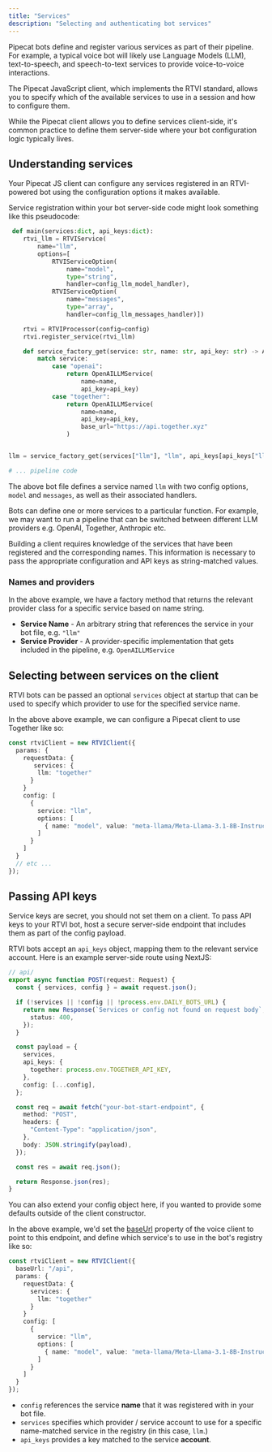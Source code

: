 ```yaml
---
title: "Services"
description: "Selecting and authenticating bot services"
---
```


Pipecat bots define and register various services as part of their pipeline. For example, a typical voice bot will likely use Language Models (LLM), text-to-speech, and speech-to-text services to provide voice-to-voice interactions.

The Pipecat JavaScript client, which implements the RTVI standard, allows you to specify which of the available services to use in a session and how to configure them.

<Tip>
  While the Pipecat client allows you to define services client-side, it's
  common practice to define them server-side where your bot configuration logic
  typically lives.
</Tip>

## Understanding services

Your Pipecat JS client can configure any services registered in an RTVI-powered bot using the configuration options it makes available.

Service registration within your bot server-side code might look something like this pseudocode:

```python
 def main(services:dict, api_keys:dict):
    rtvi_llm = RTVIService(
        name="llm",
        options=[
            RTVIServiceOption(
                name="model",
                type="string",
                handler=config_llm_model_handler),
            RTVIServiceOption(
                name="messages",
                type="array",
                handler=config_llm_messages_handler)])

    rtvi = RTVIProcessor(config=config)
    rtvi.register_service(rtvi_llm)

    def service_factory_get(service: str, name: str, api_key: str) -> Any:
        match service:
            case "openai":
                return OpenAILLMService(
                    name=name,
                    api_key=api_key)
            case "together":
                return OpenAILLMService(
                    name=name,
                    api_key=api_key,
                    base_url="https://api.together.xyz"
                )


llm = service_factory_get(services["llm"], "llm", api_keys[api_keys["llm"]] or "")

# ... pipeline code
```

The above bot file defines a service named `llm` with two config options, `model` and `messages`, as well as their associated handlers.

Bots can define one or more services to a particular function. For example, we may want to run a pipeline that can be switched between different LLM providers e.g. OpenAI, Together, Anthropic etc.

<Tip>
  Building a client requires knowledge of the services that have been registered
  and the corresponding names. This information is necessary to pass the
  appropriate configuration and API keys as string-matched values.
</Tip>

### Names and providers

In the above example, we have a factory method that returns the relevant provider class for a specific service based on name string.

- **Service Name** - An arbitrary string that references the service in your bot file, e.g. `"llm"`
- **Service Provider** - A provider-specific implementation that gets included in the pipeline, e.g. `OpenAILLMService`

## Selecting between services on the client

RTVI bots can be passed an optional `services` object at startup that can be used to specify which provider to use for the specified service name.

In the above above example, we can configure a Pipecat client to use Together like so:

```typescript
const rtviClient = new RTVIClient({
  params: {
    requestData: {
       services: {
        llm: "together"
      }
    }
    config: [
      {
        service: "llm",
        options: [
          { name: "model", value: "meta-llama/Meta-Llama-3.1-8B-Instruct-Turbo" },
        ]
      }
    ]
  }
  // etc ...
});
```

## Passing API keys

<Warning>
  Service keys are secret, you should not set them on a client. To pass API keys
  to your RTVI bot, host a secure server-side endpoint that includes them as
  part of the config payload.
</Warning>

RTVI bots accept an `api_keys` object, mapping them to the relevant service account. Here is an example server-side route
using NextJS:

```typescript
// api/
export async function POST(request: Request) {
  const { services, config } = await request.json();

  if (!services || !config || !process.env.DAILY_BOTS_URL) {
    return new Response(`Services or config not found on request body`, {
      status: 400,
    });
  }

  const payload = {
    services,
    api_keys: {
      together: process.env.TOGETHER_API_KEY,
    },
    config: [...config],
  };

  const req = await fetch("your-bot-start-endpoint", {
    method: "POST",
    headers: {
      "Content-Type": "application/json",
    },
    body: JSON.stringify(payload),
  });

  const res = await req.json();

  return Response.json(res);
}
```

<Note>
  You can also extend your config object here, if you wanted to provide some
  defaults outside of the client constructor.
</Note>

In the above example, we'd set the [baseUrl](./client-constructor) property of the voice client to point to this endpoint, and define which service's to use in the bot's registry like so:

```typescript
const rtviClient = new RTVIClient({
  baseUrl: "/api",
  params: {
    requestData: {
      services: {
        llm: "together"
      }
    }
    config: [
      {
        service: "llm",
        options: [
          { name: "model", value: "meta-llama/Meta-Llama-3.1-8B-Instruct-Turbo" }
        ]
      }
    ]
  }
});
```

- `config` references the service **name** that it was registered with in your bot file.
- `services` specifies which provider / service account to use for a specific name-matched service in the registry (in this case, `llm`.)
- `api_keys` provides a key matched to the service **account**.
